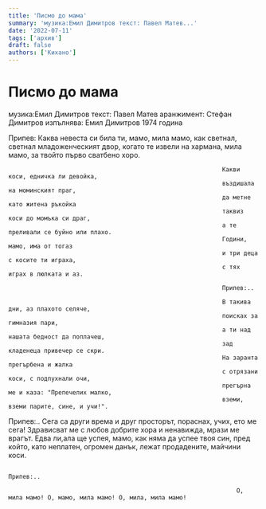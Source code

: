 ```yaml
---
title: 'Писмо до мама'
summary: 'музика:Емил Димитров текст: Павел Матев...'
date: '2022-07-11'
tags: ['архив']
draft: false
authors: ['Кихано']
---
```


# Писмо до мама

музика:Емил Димитров
текст: Павел Матев
аранжимент: Стефан Димитров
изпълнява: Емил Димитров
1974 година

Припев:
Каква невеста си била ти, мамо, мила мамо,
как светнал, светнал младоженческият двор,
когато те извели на хармана, мила мамо,
за твойто първо сватбено хоро.

                                                                Какви коси, едничка ли девойка,
                                                                въздишала на моминският праг,
                                                                да метне като житена ръкойка
                                                                таквиз коси до момъка си драг,
                                                                а те преливали се буйно или плахо.
                                                                Години, мамо, има от тогаз
                                                                и три деца с косите ти играха,
                                                                с тях играх в люлката и аз.

                                                                Припев:..

                                                                В такива дни, аз плахото селяче,
                                                                поисках за гимназия пари,
                                                                а ти над нашата бедност да поплачеш,
                                                                зад кладенеца привечер се скри.
                                                                На заранта прегърбена и жалка
                                                                с отрязани коси, с подпухнали очи,
                                                                прегърна ме и каза: "Препечелих малко,
                                                                вземи, вземи парите, сине, и учи!".

Припев:..
Сега са други врема и друг просторът,
пораснах, учих, ето ме сега!
Здрависват ме с любов добрите хора
и ненавижда, мрази ме врагът.
Едва ли,ала ще успея, мамо,
как няма да успее твоя син,
пред който, като неплатен, огромен данък,
лежат продадените, майчини коси.

                                                                    Припев:..

                                                                    О, мила мамо! О, мамо, мила мамо! О, мила, мила мамо!
